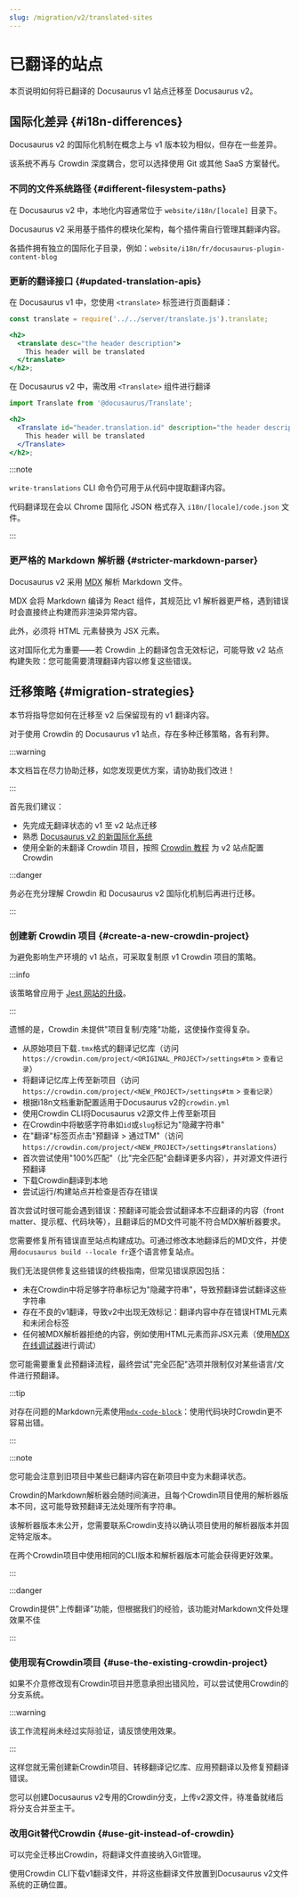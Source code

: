 ```yaml
---
slug: /migration/v2/translated-sites
---
```


# 已翻译的站点

本页说明如何将已翻译的 Docusaurus v1 站点迁移至 Docusaurus v2。

## 国际化差异 {#i18n-differences}

Docusaurus v2 的国际化机制在概念上与 v1 版本较为相似，但存在一些差异。

该系统不再与 Crowdin 深度耦合，您可以选择使用 Git 或其他 SaaS 方案替代。

### 不同的文件系统路径 {#different-filesystem-paths}

在 Docusaurus v2 中，本地化内容通常位于 `website/i18n/[locale]` 目录下。

Docusaurus v2 采用基于插件的模块化架构，每个插件需自行管理其翻译内容。

各插件拥有独立的国际化子目录，例如：`website/i18n/fr/docusaurus-plugin-content-blog`

### 更新的翻译接口 {#updated-translation-apis}

在 Docusaurus v1 中，您使用 `<translate>` 标签进行页面翻译：

```jsx
const translate = require('../../server/translate.js').translate;

<h2>
  <translate desc="the header description">
    This header will be translated
  </translate>
</h2>;
```

在 Docusaurus v2 中，需改用 `<Translate>` 组件进行翻译

```jsx
import Translate from '@docusaurus/Translate';

<h2>
  <Translate id="header.translation.id" description="the header description">
    This header will be translated
  </Translate>
</h2>;
```

:::note

`write-translations` CLI 命令仍可用于从代码中提取翻译内容。

代码翻译现在会以 Chrome 国际化 JSON 格式存入 `i18n/[locale]/code.json` 文件。

:::

### 更严格的 Markdown 解析器 {#stricter-markdown-parser}

Docusaurus v2 采用 [MDX](https://mdxjs.com/) 解析 Markdown 文件。

MDX 会将 Markdown 编译为 React 组件，其规范比 v1 解析器更严格，遇到错误时会直接终止构建而非渲染异常内容。

此外，必须将 HTML 元素替换为 JSX 元素。

这对国际化尤为重要——若 Crowdin 上的翻译包含无效标记，可能导致 v2 站点构建失败：您可能需要清理翻译内容以修复这些错误。

## 迁移策略 {#migration-strategies}

本节将指导您如何在迁移至 v2 后保留现有的 v1 翻译内容。

对于使用 Crowdin 的 Docusaurus v1 站点，存在多种迁移策略，各有利弊。

:::warning

本文档旨在尽力协助迁移，如您发现更优方案，请协助我们改进！

:::

首先我们建议：

- 先完成无翻译状态的 v1 至 v2 站点迁移
- 熟悉 [Docusaurus v2 的新国际化系统](../../i18n/i18n-introduction.mdx)
- 使用全新的未翻译 Crowdin 项目，按照 [Crowdin 教程](../../i18n/i18n-crowdin.mdx) 为 v2 站点配置 Crowdin

:::danger

务必在充分理解 Crowdin 和 Docusaurus v2 国际化机制后再进行迁移。

:::

### 创建新 Crowdin 项目 {#create-a-new-crowdin-project}

为避免影响生产环境的 v1 站点，可采取复制原 v1 Crowdin 项目的策略。

:::info

该策略曾应用于 [Jest 网站的升级](https://jestjs.io/blog/2021/03/09/jest-website-upgrade)。

:::

遗憾的是，Crowdin 未提供"项目复制/克隆"功能，这使操作变得复杂。

- 从原始项目下载`.tmx`格式的翻译记忆库（访问`https://crowdin.com/project/<ORIGINAL_PROJECT>/settings#tm` > `查看记录`）
- 将翻译记忆库上传至新项目（访问`https://crowdin.com/project/<NEW_PROJECT>/settings#tm` > `查看记录`）
- 根据i18n文档重新配置适用于Docusaurus v2的`crowdin.yml`
- 使用Crowdin CLI将Docusaurus v2源文件上传至新项目
- 在Crowdin中将敏感字符串如`id`或`slug`标记为"隐藏字符串"
- 在"翻译"标签页点击"预翻译 > 通过TM"（访问`https://crowdin.com/project/<NEW_PROJECT>/settings#translations`）
- 首次尝试使用"100%匹配"（比"完全匹配"会翻译更多内容），并对源文件进行预翻译
- 下载Crowdin翻译到本地
- 尝试运行/构建站点并检查是否存在错误

首次尝试时很可能会遇到错误：预翻译可能会尝试翻译本不应翻译的内容（front matter、提示框、代码块等），且翻译后的MD文件可能不符合MDX解析器要求。

您需要修复所有错误直至站点构建成功。可通过修改本地翻译后的MD文件，并使用`docusaurus build --locale fr`逐个语言修复站点。

我们无法提供修复这些错误的终极指南，但常见错误原因包括：

- 未在Crowdin中将足够字符串标记为"隐藏字符串"，导致预翻译尝试翻译这些字符串
- 存在不良的v1翻译，导致v2中出现无效标记：翻译内容中存在错误HTML元素和未闭合标签
- 任何被MDX解析器拒绝的内容，例如使用HTML元素而非JSX元素（使用[MDX在线调试器](https://mdxjs.com/playground/)进行调试）

您可能需要重复此预翻译流程，最终尝试"完全匹配"选项并限制仅对某些语言/文件进行预翻译。

:::tip

对存在问题的Markdown元素使用[`mdx-code-block`](../../i18n/i18n-crowdin.mdx#mdx-solutions)：使用代码块时Crowdin更不容易出错。

:::

:::note

您可能会注意到旧项目中某些已翻译内容在新项目中变为未翻译状态。

Crowdin的Markdown解析器会随时间演进，且每个Crowdin项目使用的解析器版本不同，这可能导致预翻译无法处理所有字符串。

该解析器版本未公开，您需要联系Crowdin支持以确认项目使用的解析器版本并固定特定版本。

在两个Crowdin项目中使用相同的CLI版本和解析器版本可能会获得更好效果。

:::

:::danger

Crowdin提供"上传翻译"功能，但根据我们的经验，该功能对Markdown文件处理效果不佳

:::

### 使用现有Crowdin项目 {#use-the-existing-crowdin-project}

如果不介意修改现有Crowdin项目并愿意承担出错风险，可以尝试使用Crowdin的分支系统。

:::warning

该工作流程尚未经过实际验证，请反馈使用效果。

:::

这样您就无需创建新Crowdin项目、转移翻译记忆库、应用预翻译以及修复预翻译错误。

您可以创建Docusaurus v2专用的Crowdin分支，上传v2源文件，待准备就绪后将分支合并至主干。

### 改用Git替代Crowdin {#use-git-instead-of-crowdin}

可以完全迁移出Crowdin，将翻译文件直接纳入Git管理。

使用Crowdin CLI下载v1翻译文件，并将这些翻译文件放置到Docusaurus v2文件系统的正确位置。